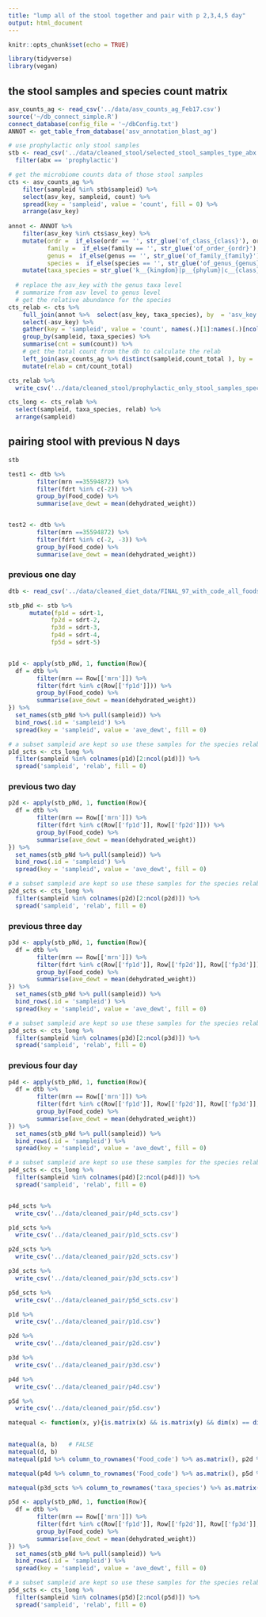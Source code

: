 ```yaml
---
title: "lump all of the stool together and pair with p 2,3,4,5 day"
output: html_document
---
```


```r
knitr::opts_chunk$set(echo = TRUE)
```

```r
library(tidyverse)
library(vegan)
```

## the stool samples and species count matrix

```r
asv_counts_ag <- read_csv('../data/asv_counts_ag_Feb17.csv')
source('~/db_connect_simple.R')
connect_database(config_file = '~/dbConfig.txt')
ANNOT <- get_table_from_database('asv_annotation_blast_ag')
```

```r
# use prophylactic only stool samples
stb <- read_csv('../data/cleaned_stool/selected_stool_samples_type_abx.csv') %>% 
  filter(abx == 'prophylactic') 

# get the microbiome counts data of those stool samples
cts <- asv_counts_ag %>% 
    filter(sampleid %in% stb$sampleid) %>% 
    select(asv_key, sampleid, count) %>% 
    spread(key = 'sampleid', value = 'count', fill = 0) %>% 
    arrange(asv_key)  
  
annot <- ANNOT %>% 
    filter(asv_key %in% cts$asv_key) %>% 
    mutate(ordr =  if_else(ordr == '', str_glue('of_class_{class}'), ordr),
           family =  if_else(family == '', str_glue('of_order_{ordr}'), family),
           genus =  if_else(genus == '', str_glue('of_family_{family}'), genus),
           species =  if_else(species == '', str_glue('of_genus_{genus}'), species)) %>% 
    mutate(taxa_species = str_glue('k__{kingdom}|p__{phylum}|c__{class}|o__{ordr}|f__{family}|g__{genus}|s__{species}'))
  
  # replace the asv_key with the genus taxa level
  # summarize from asv level to genus level
  # get the relative abundance for the species
cts_relab <- cts %>% 
    full_join(annot %>%  select(asv_key, taxa_species), by  = 'asv_key') %>% 
    select(-asv_key) %>% 
    gather(key = 'sampleid', value = 'count', names(.)[1]:names(.)[ncol(.) - 1]) %>% 
    group_by(sampleid, taxa_species) %>% 
    summarise(cnt = sum(count)) %>% 
    # get the total count from the db to calculate the relab
    left_join(asv_counts_ag %>% distinct(sampleid,count_total ), by = 'sampleid') %>% 
    mutate(relab = cnt/count_total)

cts_relab %>% 
  write_csv('../data/cleaned_stool/prophylactic_only_stool_samples_species_counts.csv')
```


```r
cts_long <- cts_relab %>% 
  select(sampleid, taxa_species, relab) %>% 
  arrange(sampleid) 
```

## pairing stool with previous N days

```r
stb
```


```r
test1 <- dtb %>%  
        filter(mrn ==35594872) %>% 
        filter(fdrt %in% c(-2)) %>% 
        group_by(Food_code) %>% 
        summarise(ave_dewt = mean(dehydrated_weight))


test2 <- dtb %>%  
        filter(mrn ==35594872) %>% 
        filter(fdrt %in% c(-2, -3)) %>% 
        group_by(Food_code) %>% 
        summarise(ave_dewt = mean(dehydrated_weight))
```




### previous one day

```r
dtb <- read_csv('../data/cleaned_diet_data/FINAL_97_with_code_all_foods_drt_with_enteralTPN.csv')

stb_pNd <- stb %>% 
      mutate(fp1d = sdrt-1,
            fp2d = sdrt-2, 
            fp3d = sdrt-3,
            fp4d = sdrt-4,
            fp5d = sdrt-5) 


p1d <- apply(stb_pNd, 1, function(Row){
  df = dtb %>%  
        filter(mrn == Row[['mrn']]) %>% 
        filter(fdrt %in% c(Row[['fp1d']])) %>% 
        group_by(Food_code) %>% 
        summarise(ave_dewt = mean(dehydrated_weight))
}) %>% 
  set_names(stb_pNd %>% pull(sampleid)) %>% 
  bind_rows(.id = 'sampleid') %>% 
  spread(key = 'sampleid', value = 'ave_dewt', fill = 0)

# a subset sampleid are kept so use these samples for the species relab too
p1d_scts <- cts_long %>% 
  filter(sampleid %in% colnames(p1d)[2:ncol(p1d)]) %>% 
  spread('sampleid', 'relab', fill = 0)

```

### previous two day

```r
p2d <- apply(stb_pNd, 1, function(Row){
  df = dtb %>%  
        filter(mrn == Row[['mrn']]) %>% 
        filter(fdrt %in% c(Row[['fp1d']], Row[['fp2d']])) %>% 
        group_by(Food_code) %>% 
        summarise(ave_dewt = mean(dehydrated_weight))
}) %>% 
  set_names(stb_pNd %>% pull(sampleid)) %>% 
  bind_rows(.id = 'sampleid') %>% 
  spread(key = 'sampleid', value = 'ave_dewt', fill = 0)

# a subset sampleid are kept so use these samples for the species relab too
p2d_scts <- cts_long %>% 
  filter(sampleid %in% colnames(p2d)[2:ncol(p2d)]) %>% 
  spread('sampleid', 'relab', fill = 0)
```

### previous three day

```r
p3d <- apply(stb_pNd, 1, function(Row){
  df = dtb %>%  
        filter(mrn == Row[['mrn']]) %>% 
        filter(fdrt %in% c(Row[['fp1d']], Row[['fp2d']], Row[['fp3d']])) %>% 
        group_by(Food_code) %>% 
        summarise(ave_dewt = mean(dehydrated_weight))
}) %>% 
  set_names(stb_pNd %>% pull(sampleid)) %>% 
  bind_rows(.id = 'sampleid') %>% 
  spread(key = 'sampleid', value = 'ave_dewt', fill = 0)

# a subset sampleid are kept so use these samples for the species relab too
p3d_scts <- cts_long %>% 
  filter(sampleid %in% colnames(p3d)[2:ncol(p3d)]) %>% 
  spread('sampleid', 'relab', fill = 0)
```

### previous four day

```r
p4d <- apply(stb_pNd, 1, function(Row){
  df = dtb %>%  
        filter(mrn == Row[['mrn']]) %>% 
        filter(fdrt %in% c(Row[['fp1d']], Row[['fp2d']], Row[['fp3d']], Row[['fp4d']])) %>% 
        group_by(Food_code) %>% 
        summarise(ave_dewt = mean(dehydrated_weight))
}) %>% 
  set_names(stb_pNd %>% pull(sampleid)) %>% 
  bind_rows(.id = 'sampleid') %>% 
  spread(key = 'sampleid', value = 'ave_dewt', fill = 0)

# a subset sampleid are kept so use these samples for the species relab too
p4d_scts <- cts_long %>% 
  filter(sampleid %in% colnames(p4d)[2:ncol(p4d)]) %>% 
  spread('sampleid', 'relab', fill = 0)


p4d_scts %>% 
  write_csv('../data/cleaned_pair/p4d_scts.csv')

p1d_scts %>% 
  write_csv('../data/cleaned_pair/p1d_scts.csv')

p2d_scts %>%  
  write_csv('../data/cleaned_pair/p2d_scts.csv')

p3d_scts %>% 
  write_csv('../data/cleaned_pair/p3d_scts.csv')

p5d_scts %>% 
  write_csv('../data/cleaned_pair/p5d_scts.csv')

p1d %>% 
  write_csv('../data/cleaned_pair/p1d.csv')

p2d %>% 
  write_csv('../data/cleaned_pair/p2d.csv')

p3d %>% 
  write_csv('../data/cleaned_pair/p3d.csv')

p4d %>% 
  write_csv('../data/cleaned_pair/p4d.csv')

p5d %>% 
  write_csv('../data/cleaned_pair/p5d.csv')

matequal <- function(x, y){is.matrix(x) && is.matrix(y) && dim(x) == dim(y) && all(x == y)}
	

matequal(a, b)   # FALSE
matequal(d, b) 
matequal(p1d %>% column_to_rownames('Food_code') %>% as.matrix(), p2d %>% column_to_rownames('Food_code') %>% as.matrix())

matequal(p4d %>% column_to_rownames('Food_code') %>% as.matrix(), p5d %>% column_to_rownames('Food_code') %>% as.matrix())

matequal(p3d_scts %>% column_to_rownames('taxa_species') %>% as.matrix(), p4d_scts %>% column_to_rownames('taxa_species') %>% as.matrix())

```

```r
p5d <- apply(stb_pNd, 1, function(Row){
  df = dtb %>%  
        filter(mrn == Row[['mrn']]) %>% 
        filter(fdrt %in% c(Row[['fp1d']], Row[['fp2d']], Row[['fp3d']], Row[['fp4d']], Row[['fp5d']])) %>% 
        group_by(Food_code) %>% 
        summarise(ave_dewt = mean(dehydrated_weight))
}) %>% 
  set_names(stb_pNd %>% pull(sampleid)) %>% 
  bind_rows(.id = 'sampleid') %>% 
  spread(key = 'sampleid', value = 'ave_dewt', fill = 0)

# a subset sampleid are kept so use these samples for the species relab too
p5d_scts <- cts_long %>% 
  filter(sampleid %in% colnames(p5d)[2:ncol(p5d)]) %>% 
  spread('sampleid', 'relab', fill = 0)
```

